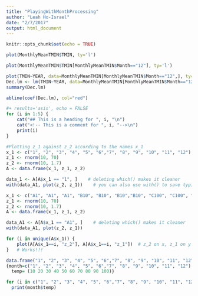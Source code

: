 ```yaml
---
title: "PlayingWithMonthProcessing"
author: "Leah Ho-Israel"
date: "2/7/2017"
output: html_document
---
```


```r
knitr::opts_chunk$set(echo = TRUE)
```

```r
plot(MonthlyMeanTMIN$TMIN, ty='l')

plot(MonthlyMeanTMIN$TMIN[MonthlyMeanTMIN$Month=="12"], ty='l')

plot(TMIN~YEAR, data=MonthlyMeanTMIN[MonthlyMeanTMIN$Month=="12",], ty='l') 
Dec.lm <- lm(TMIN~YEAR, data=MonthlyMeanTMIN[MonthlyMeanTMIN$Month=="12",])
summary(Dec.lm)

abline(coef(Dec.lm), col="red")

```

```r
#+ results='asis', echo = FALSE
for (i in 1:5) {
    cat("## This is a heading for ", i, "\n")
    cat("<!-- This is a comment for ", i, "-->\n")
    print(i)    
}
```

```r
#Plotting z_1 against z_2 according to the names x_1
x_1 <- c("1", "2", "3", "4", "5", "6","7", "8", "9", "10", "11", "12")
z_1 <- rnorm(10, 70) 
z_2 <- rnorm(10, 1.7)
A <- data.frame(x_1, z_1, z_2)

data_1 <- A[A$x_1 == "1", ]    # deleting which() makes it cleaner
with(data_A1, plot(z_2, z_1))    # you can also use with() to save typing
```

```r
x_1 <- c("A1", "A1", "A1", "B10", "B10", "B10","B10", "C100", "C100", "C100")
z_1 <- rnorm(10, 70) 
z_2 <- rnorm(10, 1.7)
A <- data.frame(x_1, z_1, z_2)

data_A1 <- A[A$x_1 == "A1", ]    # deleting which() makes it cleaner
with(data_A1, plot(z_2, z_1)) 

for (i in unique(A$x_1)) {   
    plot(A[A$x_1==i, "z_2"], A[A$x_1==i, "z_1"])  # z_2 on x, z_1 on y 
}   # Works!!!
```

```r

data.frame("1", "2", "3", "4", "5", "6","7", "8", "9", "10", "11", "12")
{month=c("1", "2", "3", "4", "5", "6","7", "8", "9", "10", "11", "12")
  temp= (10 20 30 40 50 60 70 80 90 100)}

for (i in c("1", "2", "3", "4", "5", "6","7", "8", "9", "10", "11", "12"))
  print(month$temp)

```


